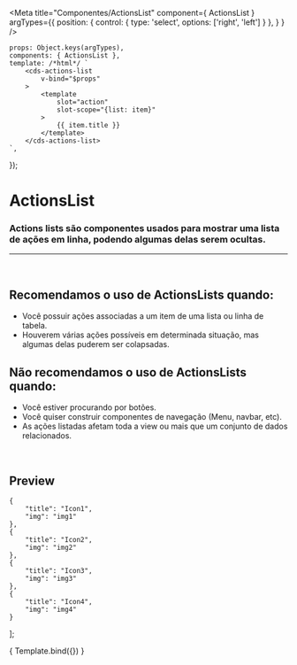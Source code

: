 
<Meta
	title="Componentes/ActionsList"
	component={ ActionsList }
	argTypes={{
		position: { control: { type: 'select', options: ['right', 'left'] } },
	}
}
/>

	props: Object.keys(argTypes),
	components: { ActionsList },
	template: /*html*/ `
		<cds-actions-list
			v-bind="$props" 
		>
			<template
				slot="action"
				slot-scope="{list: item}"
			>
				{{ item.title }}
			</template>
		</cds-actions-list>
	`,
});

# ActionsList

### Actions lists são componentes usados para mostrar uma lista de ações em linha, podendo algumas delas serem ocultas.
---
<br />

## Recomendamos o uso de ActionsLists quando:
- Você possuir ações associadas a um item de uma lista ou linha de tabela.
- Houverem várias ações possíveis em determinada situação, mas algumas delas puderem ser colapsadas.

## Não recomendamos o uso de ActionsLists quando:
- Você estiver procurando por botões.
- Você quiser construir componentes de navegação (Menu, navbar, etc).
- As ações listadas afetam toda a view ou mais que um conjunto de dados relacionados.

<br />

## Preview

	{
		"title": "Icon1",
		"img": "img1"
	},
	{
		"title": "Icon2",
		"img": "img2"
	},
	{
		"title": "Icon3",
		"img": "img3"
	},
	{
		"title": "Icon4",
		"img": "img4"
	}
];

<Canvas>
	<Story
		name="Actions list"
		args={{
			actions: actions,
			numberOfExpandedActions: 2,
			collapsedActionName: 'Mais ações',
			expandedActionName: 'Menos ações',
			position: 'right',
		}}
	>
		{ Template.bind({}) }
	</Story>
</Canvas>

<ArgsTable story="Actions list" />